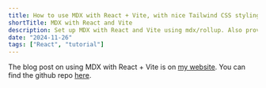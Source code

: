 ```yaml
---
title: How to use MDX with React + Vite, with nice Tailwind CSS styling
shortTitle: MDX with React and Vite
description: Set up MDX with React and Vite using mdx/rollup. Also provide styling using Tailwind CSS Typography.
date: "2024-11-26"
tags: ["React", "tutorial"]
---
```


The blog post on using MDX with React + Vite is on [my website](https://desaiwang.github.io/#/blog/mdx-react-vite). You can find the github repo [here](https://github.com/desaiwang/mdx-react-vite/).
